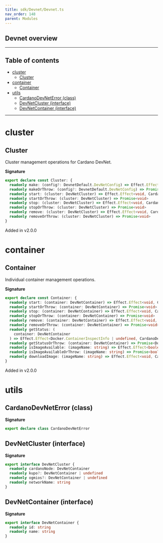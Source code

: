 ```yaml
---
title: sdk/Devnet/Devnet.ts
nav_order: 148
parent: Modules
---
```


## Devnet overview

---

<h2 className="text-delta">Table of contents</h2>

- [cluster](#cluster)
  - [Cluster](#cluster-1)
- [container](#container)
  - [Container](#container-1)
- [utils](#utils)
  - [CardanoDevNetError (class)](#cardanodevneterror-class)
  - [DevNetCluster (interface)](#devnetcluster-interface)
  - [DevNetContainer (interface)](#devnetcontainer-interface)

---

# cluster

## Cluster

Cluster management operations for Cardano DevNet.

**Signature**

```ts
export declare const Cluster: {
  readonly make: (config?: DevnetDefault.DevNetConfig) => Effect.Effect<DevNetCluster, CardanoDevNetError>
  readonly makeOrThrow: (config?: DevnetDefault.DevNetConfig) => Promise<DevNetCluster>
  readonly start: (cluster: DevNetCluster) => Effect.Effect<void, CardanoDevNetError>
  readonly startOrThrow: (cluster: DevNetCluster) => Promise<void>
  readonly stop: (cluster: DevNetCluster) => Effect.Effect<void, CardanoDevNetError>
  readonly stopOrThrow: (cluster: DevNetCluster) => Promise<void>
  readonly remove: (cluster: DevNetCluster) => Effect.Effect<void, CardanoDevNetError>
  readonly removeOrThrow: (cluster: DevNetCluster) => Promise<void>
}
```

Added in v2.0.0

# container

## Container

Individual container management operations.

**Signature**

```ts
export declare const Container: {
  readonly start: (container: DevNetContainer) => Effect.Effect<void, CardanoDevNetError>
  readonly startOrThrow: (container: DevNetContainer) => Promise<void>
  readonly stop: (container: DevNetContainer) => Effect.Effect<void, CardanoDevNetError>
  readonly stopOrThrow: (container: DevNetContainer) => Promise<void>
  readonly remove: (container: DevNetContainer) => Effect.Effect<void, CardanoDevNetError>
  readonly removeOrThrow: (container: DevNetContainer) => Promise<void>
  readonly getStatus: (
    container: DevNetContainer
  ) => Effect.Effect<Docker.ContainerInspectInfo | undefined, CardanoDevNetError>
  readonly getStatusOrThrow: (container: DevNetContainer) => Promise<Docker.ContainerInspectInfo | undefined>
  readonly isImageAvailable: (imageName: string) => Effect.Effect<boolean, CardanoDevNetError>
  readonly isImageAvailableOrThrow: (imageName: string) => Promise<boolean>
  readonly downloadImage: (imageName: string) => Effect.Effect<void, CardanoDevNetError>
}
```

Added in v2.0.0

# utils

## CardanoDevNetError (class)

**Signature**

```ts
export declare class CardanoDevNetError
```

## DevNetCluster (interface)

**Signature**

```ts
export interface DevNetCluster {
  readonly cardanoNode: DevNetContainer
  readonly kupo?: DevNetContainer | undefined
  readonly ogmios?: DevNetContainer | undefined
  readonly networkName: string
}
```

## DevNetContainer (interface)

**Signature**

```ts
export interface DevNetContainer {
  readonly id: string
  readonly name: string
}
```
